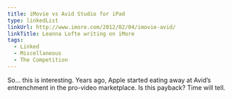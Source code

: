 ```yaml
---
title: iMovie vs Avid Studio for iPad
type: linkedList
linkUrl: http://www.imore.com/2012/02/04/imovie-avid/
linkTitle: Leanna Lofte writing on iMore
tags:
  - Linked
  - Miscellaneous
  - The Competition
---
```


So… this is interesting. Years ago, Apple started eating away at Avid’s entrenchment in the pro-video marketplace. Is this payback? Time will tell.
